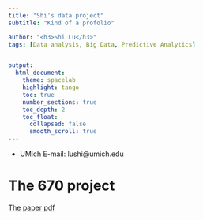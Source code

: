 ---
title: "Shi's data project"
subtitle: "Kind of a profolio"

author: "<h3>Shi Lu</h3>"
tags: [Data analysis, Big Data, Predictive Analytics] 


output:
  html_document:
    theme: spacelab
    highlight: tango
    toc: true
    number_sections: true
    toc_depth: 2
    toc_float:
      collapsed: false
      smooth_scroll: true
---
* UMich E-mail: lushi@umich.edu

# The 670 project
[The paper pdf](file:///670/Final_report_1209.pdf)